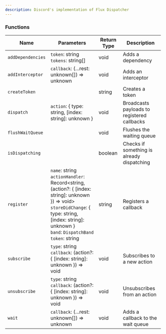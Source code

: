 ```yaml
---
description: Discord's implementation of Flux Dispatcher
---
```



<RequiredNotice />

<!-- [!]: All props/functions starting with an underscore aren't documented -->

### Functions

| Name              | Parameters                                                                                                                                                                                                                                                                          | Return Type | Description                                 |
| ----------------- | ----------------------------------------------------------------------------------------------------------------------------------------------------------------------------------------------------------------------------------------------------------------------------------- | ----------- | ------------------------------------------- |
| `addDependencies` | <Required /> `token`: string <br /> <Required /> `tokens`: string[]                                                                                                                                                                                                                 | void        | Adds a dependency                           |
| `addInterceptor`  | <Required /> `callback`: (...rest: unknown[]) => unknown                                                                                                                                                                                                                            | void        | Adds an interceptor                         |
| `createToken`     |                                                                                                                                                                                                                                                                                     | string      | Creates a token                             |
| `dispatch`        | <Required /> `action`: { type: string, [index: string]: unknown }                                                                                                                                                                                                                   | void        | Broadcasts payloads to registered callbacks |
| `flushWaitQueue`  |                                                                                                                                                                                                                                                                                     | void        | Flushes the waiting queue                   |
| `isDispatching`   |                                                                                                                                                                                                                                                                                     | boolean     | Checks if something is already dispatching  |
| `register`        | <Required /> `name`: string <br /> <Required /> `actionHandler`: Record<string, (action?: { [index: string]: unknown }) => void> <br /> <Required /> `storeDidChange`: { type: string, [index: string]: unknown } <br /> <Required /> `band`: `DispatchBand` <br /> `token`: string | string      | Registers a callback                        |
| `subscribe`       | <Required /> `type`: string <br /> <Required /> `callback`: (action?: { [index: string]: unknown }) => void                                                                                                                                                                         | void        | Subscribes to a new action                  |
| `unsubscribe`     | <Required /> `type`: string <br /> <Required /> `callback`: (action?: { [index: string]: unknown }) => void                                                                                                                                                                         | void        | Unsubscribes from an action                 |
| `wait`            | <Required /> `callback`: (...rest: unknown[]) => unknown                                                                                                                                                                                                                            | void        | Adds a callback to the wait queue           |
